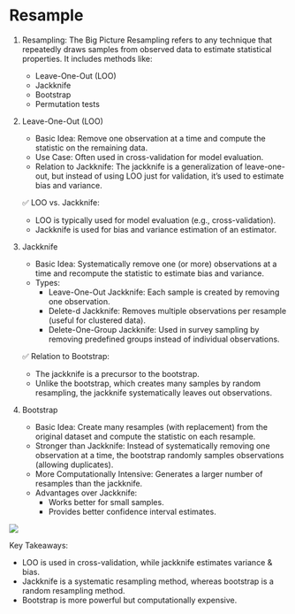 # Resample

1. Resampling: The Big Picture
Resampling refers to any technique that repeatedly draws samples from observed data to estimate statistical properties.
It includes methods like:

   - Leave-One-Out (LOO)
   - Jackknife
   - Bootstrap
   - Permutation tests

1. Leave-One-Out (LOO)
   - Basic Idea: Remove one observation at a time and compute the statistic on the remaining data.
   - Use Case: Often used in cross-validation for model evaluation.
   - Relation to Jackknife: The jackknife is a generalization of leave-one-out, but instead of using LOO just for validation, it’s used to estimate bias and variance.

   ✅ LOO vs. Jackknife:
   - LOO is typically used for model evaluation (e.g., cross-validation).
   - Jackknife is used for bias and variance estimation of an estimator.

2. Jackknife
   - Basic Idea: Systematically remove one (or more) observations at a time and recompute the statistic to estimate bias and variance.
   - Types:
       - Leave-One-Out Jackknife: Each sample is created by removing one observation.
       - Delete-d Jackknife: Removes multiple observations per resample (useful for clustered data).
       - Delete-One-Group Jackknife: Used in survey sampling by removing predefined groups instead of individual observations.

   ✅ Relation to Bootstrap:
   - The jackknife is a precursor to the bootstrap.
   - Unlike the bootstrap, which creates many samples by random resampling, the jackknife systematically leaves out observations.

4. Bootstrap
   - Basic Idea: Create many resamples (with replacement) from the original dataset and compute the statistic on each resample.
   - Stronger than Jackknife: Instead of systematically removing one observation at a time, the bootstrap randomly samples observations (allowing duplicates).
   - More Computationally Intensive: Generates a larger number of resamples than the jackknife.
   - Advantages over Jackknife:
       - Works better for small samples.
       - Provides better confidence interval estimates.

![](assests/img/20250219100741.png)

Key Takeaways:

- LOO is used in cross-validation, while jackknife estimates variance & bias.
- Jackknife is a systematic resampling method, whereas bootstrap is a random resampling method.
- Bootstrap is more powerful but computationally expensive.